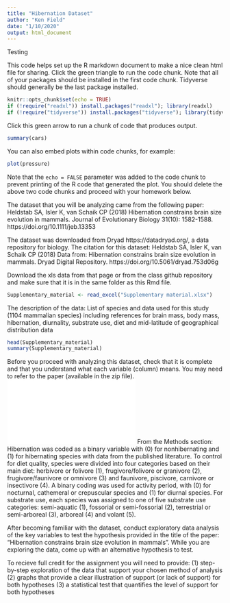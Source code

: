 ```yaml
---
title: "Hibernation Dataset"
author: "Ken Field"
date: "1/10/2020"
output: html_document
---
```


Testing

This code helps set up the R markdown document to make a nice clean html file for sharing. 
Click the green triangle to run the code chunk. 
Note that all of your packages should be installed in the first code chunk.
Tidyverse should generally be the last package installed.

```r
knitr::opts_chunk$set(echo = TRUE)
if (!require("readxl")) install.packages("readxl"); library(readxl)
if (!require("tidyverse")) install.packages("tidyverse"); library(tidyverse)
```

Click this green arrow to run a chunk of code that produces output.

```r
summary(cars)
```

You can also embed plots within code chunks, for example:

```r
plot(pressure)
```

Note that the `echo = FALSE` parameter was added to the code chunk to prevent printing of the R code that generated the plot. You should delete the above two code chunks and proceed with your homework below.

The dataset that you will be analyzing came from the following paper:
Heldstab SA, Isler K, van Schaik CP (2018) Hibernation constrains brain size evolution in mammals. Journal of Evolutionary Biology 31(10): 1582-1588. https://doi.org/10.1111/jeb.13353

The dataset was downloaded from Dryad https://datadryad.org/, a data repository for biology. The citation for this dataset:
Heldstab SA, Isler K, van Schaik CP (2018) Data from: Hibernation constrains brain size evolution in mammals. Dryad Digital Repository. https://doi.org/10.5061/dryad.753d06g

Download the xls data from that page or from the class github repository and make sure that it is in the same folder as this Rmd file.

```r
Supplementary_material <- read_excel("Supplementary material.xlsx")
```

The description of the data:
List of species and data used for this study (1104 mammalian species) including references for brain mass, body mass, hibernation, diurnality, substrate use, diet and mid-latitude of geographical distribution data

```r
head(Supplementary_material)
summary(Supplementary_material)
```

Before you proceed with analyzing this dataset, check that it is complete and that you understand what each variable (column) means. You may need to refer to the paper (available in the zip file).
![Heldstab et al.](Heldstab_et_al-2018-Journal_of_Evolutionary_Biology.pdf)
From the Methods section:
Hibernation was coded as a binary variable with (0) for nonhibernating and (1) for hibernating species with data from the published literature.
To control for diet quality, species were divided into four categories based on their main diet: herbivore or folivore (1), frugivore/folivore or granivore (2), frugivore/faunivore or omnivore (3) and faunivore, piscivore, carnivore or insectivore (4). A binary coding was used for activity period, with (0) for nocturnal, cathemeral or crepuscular species and (1) for diurnal species. For substrate use, each species was assigned to one of five substrate use categories: semi-aquatic (1), fossorial or semi-fossorial (2), terrestrial or semi-arboreal (3), arboreal (4) and volant (5).

After becoming familiar with the dataset, conduct exploratory data analysis of the key variables to test the hypothesis provided in the title of the paper: "Hibernation constrains brain size evolution in mammals". 
While you are exploring the data, come up with an alternative hypothesis to test.

To recieve full credit for the assignment you will need to provide: 
(1) step-by-step exploration of the data that support your chosen method of analysis
(2) graphs that provide a clear illustration of support (or lack of support) for both hypotheses
(3) a statistical test that quantifies the level of support for both hypotheses